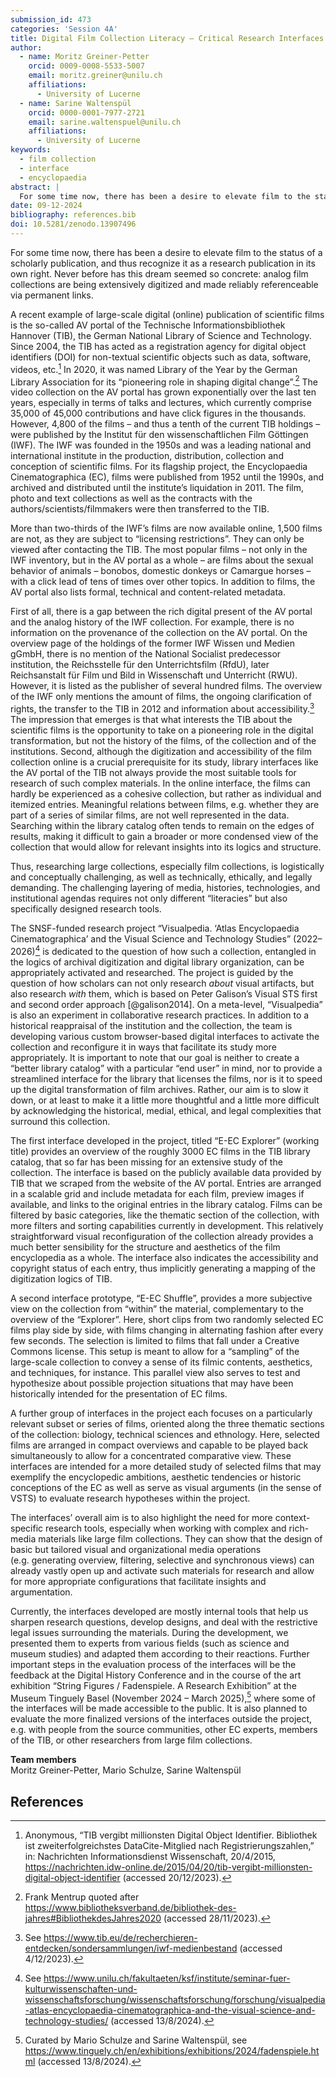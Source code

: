 ```yaml
---
submission_id: 473
categories: 'Session 4A'
title: Digital Film Collection Literacy – Critical Research Interfaces for the “Encyclopaedia Cinematographica”
author:
  - name: Moritz Greiner-Petter
    orcid: 0009-0008-5533-5007
    email: moritz.greiner@unilu.ch
    affiliations:
      - University of Lucerne
  - name: Sarine Waltenspül
    orcid: 0000-0001-7977-2721
    email: sarine.waltenspuel@unilu.ch
    affiliations:
      - University of Lucerne
keywords:
  - film collection
  - interface
  - encyclopaedia
abstract: |
  For some time now, there has been a desire to elevate film to the status of a scholarly publication, and thus to recognise it as a research product in its own right. Never before has this dream seemed so concrete: analogue film collections are extensively digitized and made reliably referenceable via permanent links (DOIs). However, there is often a gap between the digital present of collections and their (analogue) history – such as in the case of the Encyclopaedia Cinematographica (EC). The EC was a large-scale project of exceptional duration and scope (1952–90), conducted by the Institute for Scientific Film in Göttingen (IWF). The EC was intended as an encyclopedia of movement processes, comprising more than 3000 films from biology, ethnology and the technical sciences. In 2010, the IWF was dissolved and the collection was transferred to the Technische Informationsbibliothek Hannover (TIB), where the majority of it was digitized, and certain sections were made accessible online. The challenging layering of media, histories, technologies and institutional agendas that the EC presents as a research object demands various “literacies”, but also specifically designed research tools. The SNSF-funded research project “Visualpedia” (2022–2026) is dedicated to the question of how to appropriately activate and research such a collection entangled in the logics of archival digitization and digital library organization. In addition to a historical reappraisal of the institution and collection, various interfaces are being developed within the project to activate the collection with regard to different research questions. As part of the group presentation, we would like to provide insights into the research project and the interfaces developed.
date: 09-12-2024
bibliography: references.bib
doi: 10.5281/zenodo.13907496
---
```


For some time now, there has been a desire to elevate film to the status of a scholarly publication, and thus recognize it as a research publication in its own right. Never before has this dream seemed so concrete: analog film collections are being extensively digitized and made reliably referenceable via permanent links.

A recent example of large-scale digital (online) publication of scientific films is the so-called AV portal of the Technische Informationsbibliothek Hannover (TIB), the German National Library of Science and Technology. Since 2004, the TIB has acted as a registration agency for digital object identifiers (DOI) for non-textual scientific objects such as data, software, videos, etc.^[Anonymous, “TIB vergibt millionsten Digital Object Identifier. Bibliothek ist zweiterfolgreichstes DataCite-Mitglied nach Registrierungszahlen,” in: Nachrichten Informationsdienst Wissenschaft, 20/4/2015, <https://nachrichten.idw-online.de/2015/04/20/tib-vergibt-millionsten-digital-object-identifier> (accessed 20/12/2023).] In 2020, it was named Library of the Year by the German Library Association for its “pioneering role in shaping digital change”.^[Frank Mentrup quoted after <https://www.bibliotheksverband.de/bibliothek-des-jahres#BibliothekdesJahres2020> (accessed 28/11/2023).] The video collection on the AV portal has grown exponentially over the last ten years, especially in terms of talks and lectures, which currently comprise 35,000 of 45,000 contributions and have click figures in the thousands. However, 4,800 of the films – and thus a tenth of the current TIB holdings – were published by the Institut für den wissenschaftlichen Film Göttingen (IWF). The IWF was founded in the 1950s and was a leading national and international institute in the production, distribution, collection and conception of scientific films. For its flagship project, the Encyclopaedia Cinematographica (EC), films were published from 1952 until the 1990s, and archived and distributed until the institute’s liquidation in 2011. The film, photo and text collections as well as the contracts with the authors/scientists/filmmakers were then transferred to the TIB.

More than two-thirds of the IWF’s films are now available online, 1,500 films are not, as they are subject to “licensing restrictions”. They can only be viewed after contacting the TIB. The most popular films – not only in the IWF inventory, but in the AV portal as a whole – are films about the sexual behavior of animals – bonobos, domestic donkeys or Camargue horses – with a click lead of tens of times over other topics. In addition to films, the AV portal also lists formal, technical and content-related metadata.

First of all, there is a gap between the rich digital present of the AV portal and the analog history of the IWF collection. For example, there is no information on the provenance of the collection on the AV portal. On the overview page of the holdings of the former IWF Wissen und Medien gGmbH, there is no mention of the National Socialist predecessor institution, the Reichsstelle für den Unterrichtsfilm (RfdU), later Reichsanstalt für Film und Bild in Wissenschaft und Unterricht (RWU). However, it is listed as the publisher of several hundred films. The overview of the IWF only mentions the amount of films, the ongoing clarification of rights, the transfer to the TIB in 2012 and information about accessibility.^[See <https://www.tib.eu/de/recherchieren-entdecken/sondersammlungen/iwf-medienbestand> (accessed 4/12/2023).] The impression that emerges is that what interests the TIB about the scientific films is the opportunity to take on a pioneering role in the digital transformation, but not the history of the films, of the collection and of the institutions. Second, although the digitization and accessibility of the film collection online is a crucial prerequisite for its study, library interfaces like the AV portal of the TIB not always provide the most suitable tools for research of such complex materials. In the online interface, the films can hardly be experienced as a cohesive collection, but rather as individual and itemized entries. Meaningful relations between films, e.g. whether they are part of a series of similar films, are not well represented in the data. Searching within the library catalog often tends to remain on the edges of results, making it difficult to gain a broader or more condensed view of the collection that would allow for relevant insights into its logics and structure.

Thus, researching large collections, especially film collections, is logistically and conceptually challenging, as well as technically, ethically, and legally demanding. The challenging layering of media, histories, technologies, and institutional agendas requires not only different “literacies” but also specifically designed research tools.

The SNSF-funded research project “Visualpedia. ‘Atlas Encyclopaedia Cinematographica’ and the Visual Science and Technology Studies” (2022–2026)^[See <https://www.unilu.ch/fakultaeten/ksf/institute/seminar-fuer-kulturwissenschaften-und-wissenschaftsforschung/wissenschaftsforschung/forschung/visualpedia-atlas-encyclopaedia-cinematographica-and-the-visual-science-and-technology-studies/> (accessed 13/8/2024).] is dedicated to the question of how such a collection, entangled in the logics of archival digitization and digital library organization, can be appropriately activated and researched. The project is guided by the question of how scholars can not only research *about* visual artifacts, but also research *with* them, which is based on Peter Galison’s Visual STS first and second order approach [@galison2014]. On a meta-level, “Visualpedia” is also an experiment in collaborative research practices. In addition to a historical reappraisal of the institution and the collection, the team is developing various custom browser-based digital interfaces to activate the collection and reconfigure it in ways that facilitate its study more appropriately. It is important to note that our goal is neither to create a “better library catalog” with a particular “end user” in mind, nor to provide a streamlined interface for the library that licenses the films, nor is it to speed up the digital transformation of film archives. Rather, our aim is to slow it down, or at least to make it a little more thoughtful and a little more difficult by acknowledging the historical, medial, ethical, and legal complexities that surround this collection.

The first interface developed in the project, titled “E-EC Explorer” (working title) provides an overview of the roughly 3000 EC films in the TIB library catalog, that so far has been missing for an extensive study of the collection. The interface is based on the publicly available data provided by TIB that we scraped from the website of the AV portal. Entries are arranged in a scalable grid and include metadata for each film, preview images if available, and links to the original entries in the library catalog. Films can be filtered by basic categories, like the thematic section of the collection, with more filters and sorting capabilities currently in development. This relatively straightforward visual reconfiguration of the collection already provides a much better sensibility for the structure and aesthetics of the film encyclopedia as a whole. The interface also indicates the accessibility and copyright status of each entry, thus implicitly generating a mapping of the digitization logics of TIB.

A second interface prototype, “E-EC Shuffle”, provides a more subjective view on the collection from “within” the material, complementary to the overview of the “Explorer”. Here, short clips from two randomly selected EC films play side by side, with films changing in alternating fashion after every few seconds. The selection is limited to films that fall under a Creative Commons license. This setup is meant to allow for a “sampling” of the large-scale collection to convey a sense of its filmic contents, aesthetics, and techniques, for instance. This parallel view also serves to test and hypothesize about possible projection situations that may have been historically intended for the presentation of EC films.

A further group of interfaces in the project each focuses on a particularly relevant subset or series of films, oriented along the three thematic sections of the collection: biology, technical sciences and ethnology. Here, selected films are arranged in compact overviews and capable to be played back simultaneously to allow for a concentrated comparative view. These interfaces are intended for a more detailed study of selected films that may exemplify the encyclopedic ambitions, aesthetic tendencies or historic conceptions of the EC as well as serve as visual arguments (in the sense of VSTS) to evaluate research hypotheses within the project.

The interfaces' overall aim is to also highlight the need for more context-specific research tools, especially when working with complex and rich-media materials like large film collections. They can show that the design of basic but tailored visual and organizational media operations (e.g. generating overview, filtering, selective and synchronous views) can already vastly open up and activate such materials for research and allow for more appropriate configurations that facilitate insights and argumentation.

Currently, the interfaces developed are mostly internal tools that help us sharpen research questions, develop designs, and deal with the restrictive legal issues surrounding the materials. During the development, we presented them to experts from various fields (such as science and museum studies) and adapted them according to their reactions. Further important steps in the evaluation process of the interfaces will be the feedback at the Digital History Conference and in the course of the art exhibition “String Figures / Fadenspiele. A Research Exhibition” at the Museum Tinguely Basel (November 2024 – March 2025),^[Curated by Mario Schulze and Sarine Waltenspül, see <https://www.tinguely.ch/en/exhibitions/exhibitions/2024/fadenspiele.html> (accessed 13/8/2024).] where some of the interfaces will be made accessible to the public. It is also planned to evaluate the more finalized versions of the interfaces outside the project, e.g. with people from the source communities, other EC experts, members of the TIB, or other researchers from large film collections.

**Team members**  
Moritz Greiner-Petter, Mario Schulze, Sarine Waltenspül

## References

::: {#refs}
:::
